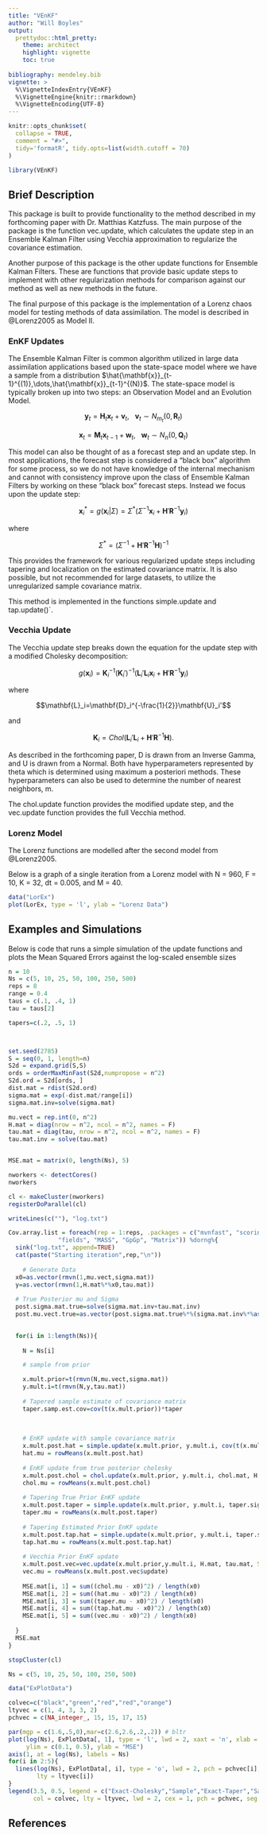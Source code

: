 ```yaml
---
title: "VEnKF"
author: "Will Boyles"
output: 
  prettydoc::html_pretty:
    theme: architect
    highlight: vignette
    toc: true
    
bibliography: mendeley.bib
vignette: >
  %\VignetteIndexEntry{VEnKF}
  %\VignetteEngine{knitr::rmarkdown}
  %\VignetteEncoding{UTF-8}
---
```


```r
knitr::opts_chunk$set(
  collapse = TRUE,
  comment = "#>",
  tidy='formatR', tidy.opts=list(width.cutoff = 70)
)
```


```r
library(VEnKF)
```

## Brief Description

This package is built to provide functionality to the method described in my forthcoming paper with Dr. Matthias Katzfuss. The main purpose of the package is the function vec.update, which calculates the update step in an Ensemble Kalman Filter using Vecchia approximation to regularize the covariance estimation.

Another purpose of this package is the other update functions for Ensemble Kalman Filters. These are functions that provide basic update steps to implement with other regularization methods for comparison against our method as well as new methods in the future.

The final purpose of this package is the implementation of a Lorenz chaos model for testing methods of data assimilation. The model is described in @Lorenz2005 as Model II.

### EnKF Updates

The Ensemble Kalman Filter is common algorithm utilized in large data assimilation applications based upon the state-space model where we have a sample from a distribution $\hat{\mathbf{x}}_{t-1}^{(1)},\dots,\hat{\mathbf{x}}_{t-1}^{(N)}$. The state-space model is typically broken up into two steps: an Observation Model and an Evolution Model. 

$$ \mathbf{y}_t = \mathbf{H}_t\mathbf{x}_t+\mathbf{v}_t, \ \ \ \mathbf{v}_t \sim
N_{m_t}(0,\mathbf{R}_t) $$

$$ \mathbf{x}_t = \mathbf{M}_t\mathbf{x}_{t-1}+\mathbf{w}_t, \ \ \ \mathbf{w}_t \sim N_{n}(0,\mathbf{Q}_t) $$

This model can also be thought of as a forecast step and an update step. In most applications, the forecast step is considered a "black box" algorithm for some process, so we do not have knowledge of the internal mechanism and cannot with consistency improve upon the class of Ensemble Kalman Filters by working on these "black box" forecast steps. Instead we focus upon the update step:

$$ \mathbf{x}_i^{*} = g(\mathbf{x}_i|\Sigma)=\Sigma^{*}(\Sigma^{-1}\mathbf{x}_i +\mathbf{H}'\mathbf{R}^{-1}\mathbf{y}_i) $$

where 

$$\Sigma^{*}=(\Sigma^{-1}+\mathbf{H}'\mathbf{R}^{-1}\mathbf{H})^{-1}$$

This provides the framework for various regularized update steps including tapering and localization on the estimated covariance matrix. It is also possible, but not recommended for large datasets, to utilize the unregularized sample covariance matrix.

This method is implemented in the functions simple.update and tap.update()`.

### Vecchia Update

The Vecchia update step breaks down the equation for the update step with a modified Cholesky decomposition:

$$ g(\mathbf{x}_i)=\mathbf{K}^{-1}_i (\mathbf{K}_i')^{-1}(\mathbf{L}_i'\mathbf{L}_i\mathbf{x}_i+\mathbf{H}'\mathbf{R}^{-1}\mathbf{y}_i) $$

where

$$\mathbf{L}_i=\mathbf{D}_i^{-\frac{1}{2}}\mathbf{U}_i'$$

and

$$\mathbf{K}_i=Chol(\mathbf{L}_i'\mathbf{L}_i+\mathbf{H}'\mathbf{R}^{-1}\mathbf{H}).$$

As described in the forthcoming paper, D is drawn from an Inverse Gamma, and U is drawn from a Normal. Both have hyperparameters represented by theta which is determined using maximum a posteriori methods. These hyperparameters can also be used to determine the number of nearest neighbors, m.

The chol.update function provides the modified update step, and the vec.update function provides the full Vecchia method.


### Lorenz Model

The Lorenz functions are modelled after the second model from @Lorenz2005.

Below is a graph of a single iteration from a Lorenz model with N = 960, F = 10, K = 32, dt = 0.005, and M = 40.

```r
data("LorEx")
plot(LorEx, type = 'l', ylab = "Lorenz Data")
```


## Examples and Simulations

Below is code that runs a simple simulation of the update functions and plots the Mean Squared Errors against the log-scaled ensemble sizes

```r
n = 10
Ns = c(5, 10, 25, 50, 100, 250, 500)
reps = 8
range = 0.4
taus = c(.1, .4, 1)
tau = taus[2]

tapers=c(.2, .5, 1)



set.seed(2785)
S = seq(0, 1, length=n)
S2d = expand.grid(S,S)
ords = orderMaxMinFast(S2d,numpropose = n^2)
S2d.ord = S2d[ords, ]
dist.mat = rdist(S2d.ord)
sigma.mat = exp(-dist.mat/range[i])
sigma.mat.inv=solve(sigma.mat)

mu.vect = rep.int(0, n^2)
H.mat = diag(nrow = n^2, ncol = n^2, names = F)
tau.mat = diag(tau, nrow = n^2, ncol = n^2, names = F)
tau.mat.inv = solve(tau.mat)


MSE.mat = matrix(0, length(Ns), 5)

nworkers <- detectCores()
nworkers

cl <- makeCluster(nworkers)
registerDoParallel(cl)

writeLines(c(""), "log.txt")

Cov.array.list = foreach(rep = 1:reps, .packages = c("mvnfast", "scoringRules", 
              "fields", "MASS", "GpGp", "Matrix")) %dorng%{
  sink("log.txt", append=TRUE)
  cat(paste("Starting iteration",rep,"\n"))
  
    # Generate Data
  x0=as.vector(rmvn(1,mu.vect,sigma.mat))
  y=as.vector(rmvn(1,H.mat%*%x0,tau.mat))
  
  # True Posterior mu and Sigma
  post.sigma.mat.true=solve(sigma.mat.inv+tau.mat.inv)
  post.mu.vect.true=as.vector(post.sigma.mat.true%*%(sigma.mat.inv%*%as.matrix(mu.vect)+t(H.mat)%*%tau.mat.inv%*%y))

  
  for(i in 1:length(Ns)){
    
    N = Ns[i]

    # sample from prior

    x.mult.prior=t(rmvn(N,mu.vect,sigma.mat))
    y.mult.i=t(rmvn(N,y,tau.mat))
    
    # Tapered sample estimate of covariance matrix
    taper.samp.est.cov=cov(t(x.mult.prior))*taper
    
    
    
    # EnKF update with sample covariance matrix
    x.mult.post.hat = simple.update(x.mult.prior, y.mult.i, cov(t(x.mult.prior)), H.mat, tau.mat)
    hat.mu = rowMeans(x.mult.post.hat)
    
    # EnKF update from true posterior cholesky
    x.mult.post.chol = chol.update(x.mult.prior, y.mult.i, chol.mat, H.mat, tau.mat)
    chol.mu = rowMeans(x.mult.post.chol)
    
    # Tapering True Prior EnKF update
    x.mult.post.taper = simple.update(x.mult.prior, y.mult.i, taper.sigma.mat, H.mat, tau.mat)
    taper.mu = rowMeans(x.mult.post.taper)
    
    # Tapering Estimated Prior EnKF update
    x.mult.post.tap.hat = simple.update(x.mult.prior, y.mult.i, taper.samp.est.cov, H.mat, tau.mat)
    tap.hat.mu = rowMeans(x.mult.post.tap.hat)
    
    # Vecchia Prior EnKF update
    x.mult.post.vec=vec.update(x.mult.prior,y.mult.i, H.mat, tau.mat, S = S2d.ord)
    vec.mu = rowMeans(x.mult.post.vec$update)
    
    MSE.mat[i, 1] = sum((chol.mu - x0)^2) / length(x0)
    MSE.mat[i, 2] = sum((hat.mu - x0)^2) / length(x0)
    MSE.mat[i, 3] = sum((taper.mu - x0)^2) / length(x0)
    MSE.mat[i, 4] = sum((tap.hat.mu - x0)^2) / length(x0)
    MSE.mat[i, 5] = sum((vec.mu - x0)^2) / length(x0)
    
  }
  MSE.mat
}  

stopCluster(cl)

```


```r
Ns = c(5, 10, 25, 50, 100, 250, 500)

data("ExPlotData")

colvec=c("black","green","red","red","orange")
ltyvec = c(1, 4, 3, 3, 2)
pchvec = c(NA_integer_, 15, 15, 17, 15)

par(mgp = c(1.6,.5,0),mar=c(2.6,2.6,.2,.2)) # bltr
plot(log(Ns), ExPlotData[, 1], type = 'l', lwd = 2, xaxt = 'n', xlab = "Ensemble Size (log scale)",
     ylim = c(0.1, 0.5), ylab = "MSE")
axis(1, at = log(Ns), labels = Ns)
for(i in 2:5){
  lines(log(Ns), ExPlotData[, i], type = 'o', lwd = 2, pch = pchvec[i], col = colvec[i], 
        lty = ltyvec[i])
}
legend(3.5, 0.5, legend = c("Exact-Cholesky","Sample","Exact-Taper","Sample-Taper","Vecchia"),
       col = colvec, lty = ltyvec, lwd = 2, cex = 1, pch = pchvec, seg.len = 4)
```

## References

